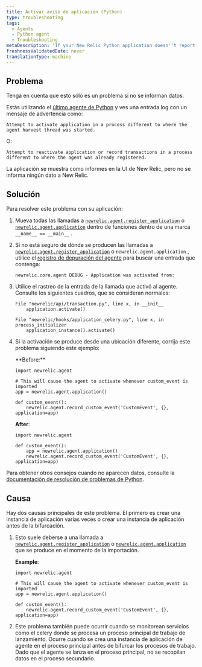 ```yaml
---
title: Activar aviso de aplicación (Python)
type: troubleshooting
tags:
  - Agents
  - Python agent
  - Troubleshooting
metaDescription: 'If your New Relic Python application doesn''t report data and you see an activation warning message, try these troubleshooting steps.'
freshnessValidatedDate: never
translationType: machine
---
```


## Problema

<Callout variant="important">
  Tenga en cuenta que esto sólo es un problema si no se informan datos.
</Callout>

Estás utilizando el [último agente de Python](/docs/release-notes/agent-release-notes/python-release-notes) y ves una entrada log con un mensaje de advertencia como:

```
Attempt to activate application in a process different to where the agent harvest thread was started.
```

O:

```
Attempt to reactivate application or record transactions in a process different to where the agent was already registered.
```

La aplicación se muestra como informes en la UI de New Relic, pero no se informa ningún dato a New Relic.

## Solución

Para resolver este problema con su aplicación:

1. Mueva todas las llamadas a [`newrelic.agent.register_application`](/docs/agents/python-agent/python-agent-api/register_application) o [`newrelic.agent.application`](/docs/agents/python-agent/python-agent-api/application) dentro de funciones dentro de una marca `__name__ == __main__` .

2. Si no está seguro de dónde se producen las llamadas a [`newrelic.agent.register_application`](/docs/agents/python-agent/python-agent-api/register_application) o `newrelic.agent.application` , utilice el [registro de depuración del agente](/docs/agents/python-agent/troubleshooting/python-agent-logging) para buscar una entrada que contenga:

   ```
   newrelic.core.agent DEBUG - Application was activated from:
   ```

3. Utilice el rastreo de la entrada de la llamada que activó al agente. Consulte los siguientes cuadros, que se consideran normales:

   ```
   File "newrelic/api/transaction.py", line x, in __init__
       application.activate()
   ```

   ```
   File "newrelic/hooks/application_celery.py", line x, in process_initializer
       application_instance().activate()
   ```

4. Si la activación se produce desde una ubicación diferente, corrija este problema siguiendo este ejemplo:

   <DNT>
     **Before:**
   </DNT>

   ```
   import newrelic.agent

   # This will cause the agent to activate whenever custom_event is imported
   app = newrelic.agent.application()

   def custom_event():
       newrelic.agent.record_custom_event('CustomEvent', {}, application=app)
   ```

   <DNT>**After**</DNT>:

   ```
   import newrelic.agent

   def custom_event():
       app = newrelic.agent.application()
       newrelic.agent.record_custom_event('CustomEvent', {}, application=app)
   ```

Para obtener otros consejos cuando no aparecen datos, consulte la [documentación de resolución de problemas de Python](/docs/agents/python-agent/troubleshooting/no-data-appears-python).

## Causa

Hay dos causas principales de este problema. El primero es crear una instancia de aplicación varias veces o crear una instancia de aplicación antes de la bifurcación.

1. Esto suele deberse a una llamada a [`newrelic.agent.register_application`](/docs/agents/python-agent/python-agent-api/register_application) o [`newrelic.agent.application`](/docs/agents/python-agent/python-agent-api/application) que se produce en el momento de la importación.

   <DNT>**Example**</DNT>:

   ```
   import newrelic.agent

   # This will cause the agent to activate whenever custom_event is imported
   app = newrelic.agent.application()

   def custom_event():
       newrelic.agent.record_custom_event('CustomEvent', {}, application=app)
   ```

2. Este problema también puede ocurrir cuando se monitorean servicios como el celery donde se procesa un proceso principal de trabajo de lanzamiento. Ocurre cuando se crea una instancia de aplicación de agente en el proceso principal antes de bifurcar los procesos de trabajo. Dado que el agente se lanza en el proceso principal, no se recopilan datos en el proceso secundario.
